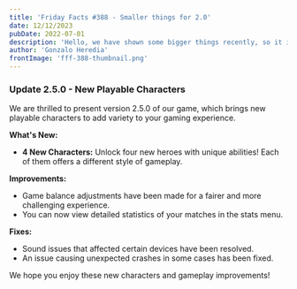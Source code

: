 ```yaml
---
title: 'Friday Facts #388 - Smaller things for 2.0'
date: 12/12/2023
pubDate: 2022-07-01
description: 'Hello, we have shown some bigger things recently, so it is time to also show some smaller things, because the bigger things wouldnt shine that good without the smaller things working properly!'
author: 'Gonzalo Heredia'
frontImage: 'fff-388-thumbnail.png'
---
```


### **Update 2.5.0 - New Playable Characters**

We are thrilled to present version 2.5.0 of our game, which brings new playable characters to add variety to your gaming experience.

**What's New:**

- **4 New Characters:** Unlock four new heroes with unique abilities! Each of them offers a different style of gameplay.

**Improvements:**

- Game balance adjustments have been made for a fairer and more challenging experience.
- You can now view detailed statistics of your matches in the stats menu.

**Fixes:**

- Sound issues that affected certain devices have been resolved.
- An issue causing unexpected crashes in some cases has been fixed.

We hope you enjoy these new characters and gameplay improvements!

